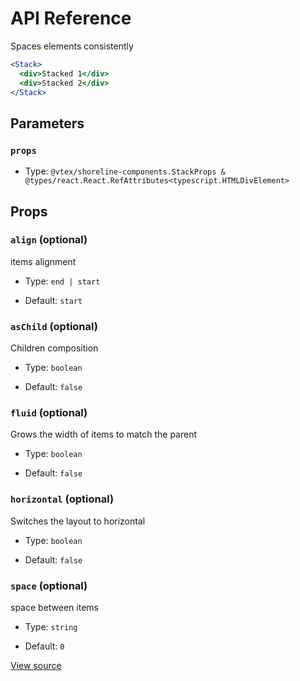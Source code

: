 # API Reference

Spaces elements consistently

```jsx
<Stack>
  <div>Stacked 1</div>
  <div>Stacked 2</div>
</Stack>
```

## Parameters

### `props`

- Type: `@vtex/shoreline-components.StackProps & @types/react.React.RefAttributes<typescript.HTMLDivElement>`

## Props

### `align` (optional)

items alignment

- Type: `end | start`

- Default: `start`

### `asChild` (optional)

Children composition

- Type: `boolean`

- Default: `false`

### `fluid` (optional)

Grows the width of items to match the parent

- Type: `boolean`

- Default: `false`

### `horizontal` (optional)

Switches the layout to horizontal

- Type: `boolean`

- Default: `false`

### `space` (optional)

space between items

- Type: `string`

- Default: `0`

[View source](https://github.com/vtex/shoreline/blob/482aad3a4/packages/components/src/stack/stack.tsx#L14)
